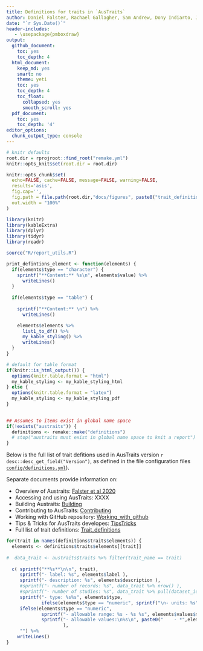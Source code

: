 ```yaml
---
title: Definitions for traits in `AusTraits`
author: Daniel Falster, Rachael Gallagher, Sam Andrew, Dony Indiarto, James Lawson, Lizzy Wenk
date: "`r Sys.Date()`"
header-includes:
   - \usepackage{pmboxdraw}
output:
  github_document:
    toc: yes
    toc_depth: 4
  html_document:
    keep_md: yes
    smart: no
    theme: yeti
    toc: yes
    toc_depth: 4
    toc_float:
      collapsed: yes
      smooth_scroll: yes
  pdf_document:
    toc: yes
    toc_depth: '4'
editor_options:
  chunk_output_type: console
---
```


<!-- Traits_definitions.md is generated from Traits_definitions.Rmd. Please edit that file -->

<!-- hack to get indentation on 3rd level of floating TOC in html; see
https://stackoverflow.com/questions/46201753/rmarkdown-indentation-of-toc-items-in-html-output
 -->
<script>
$(document).ready(function() {
  $items = $('div#TOC li');
  $items.each(function(idx) {
    num_ul = $(this).parentsUntil('#TOC').length;
    $(this).css({'text-indent': num_ul * 10, 'padding-left': 0});
  });

});
</script>

```r
# knitr defaults
root.dir = rprojroot::find_root("remake.yml")
knitr::opts_knit$set(root.dir = root.dir)

knitr::opts_chunk$set(
  echo=FALSE, cache=FALSE, message=FALSE, warning=FALSE,
  results='asis',
  fig.cap='', 
  fig.path = file.path(root.dir,"docs/figures", paste0("trait_definitions","_")),
  out.width = "100%"
)
```

```r
library(knitr)
library(kableExtra)
library(dplyr)
library(tidyr)
library(readr)

source("R/report_utils.R")

print_defintions_element <- function(elements) {
  if(elements$type == "character") {
    sprintf("**Content:** %s\n", elements$value) %>% 
      writeLines()
  }
  
  if(elements$type == "table") {
    
    sprintf("**Content:** \n") %>% 
      writeLines()

    elements$elements %>% 
      list1_to_df() %>%
      my_kable_styling() %>% 
      writeLines()
  }
}

# default for table format
if(knitr::is_html_output()) {
  options(knitr.table.format = "html")
  my_kable_styling <- my_kable_styling_html  
} else {
  options(knitr.table.format = "latex")
  my_kable_styling <- my_kable_styling_pdf  
}
  

## Assumes to items exist in global name space
if(!exists("austraits")) {
  definitions <- remake::make("definitions")
  # stop("austraits must exist in global name space to knit a report")
}

```


Below is the full list of trait defitions used in AusTraits version `r desc::desc_get_field("Version")`, as defined in the file configuration files [`config/definitions.yml`](https://github.com/traitecoevo/austraits.build/blob/master/config/definitions.yml)).

Separate documents provide information on: 

- Overview of Austraits: [Falster et al 2020](XXXX)
- Accessing and using AusTraits: XXXX
- Building Austraits: [Building](Building.md)
- Contributing to AusTraits: [Contributing](Contributing.md)
- Working with GitHub repository: [Working_with_github](Working_with_github.md)
- Tips & Tricks for AusTraits developes: [TipsTricks](TipTricks.md)
- Full list of trait definitions: [Trait_definitions](Trait_definitions.md)


```r
for(trait in names(definitions$traits$elements)) {
  elements <- definitions$traits$elements[[trait]]
  
#  data_trait <- austraits$traits %>% filter(trait_name == trait)
  
  c( sprintf("**%s**\n\n", trait), 
     sprintf("- label: %s", elements$label ), 
     sprintf("- description: %s", elements$description ), 
     #sprintf("- number of records: %s", data_trait %>% nrow() ), 
     #sprintf("- number of studies: %s", data_trait %>% pull(dataset_id) %>% unique() %>% length() ), 
     sprintf("- type: %s%s", elements$type,   
             ifelse(elements$type == "numeric", sprintf("\n- units: %s", elements$units), "")), 
     ifelse(elements$type == "numeric", 
             sprintf("- allowable range: %s - %s %s", elements$values$minimum,elements$values$maximum, elements$units), 
             sprintf("- allowable values:\n%s\n", paste0("    - *",elements$values %>% names(), "*: ", elements$values %>% unlist(), collapse="\n"))
                     ), 
     "") %>% 
    writeLines()
}
```

